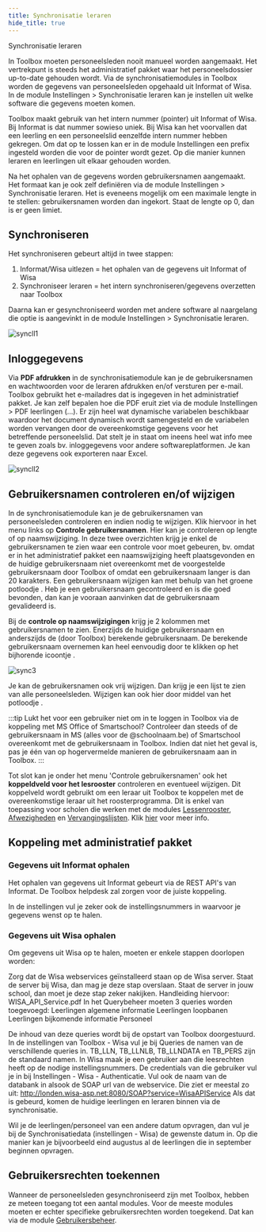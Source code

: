 ```yaml
---
title: Synchronisatie leraren
hide_title: true
---
```

<ImageTitle img="leraren.png">Synchronisatie leraren</ImageTitle>

In Toolbox moeten personeelsleden nooit manueel worden aangemaakt. Het vertrekpunt is steeds het administratief pakket waar het personeelsdossier up-to-date gehouden wordt. Via de synchronisatiemodules in Toolbox worden de gegevens van personeelsleden opgehaald uit Informat of Wisa. In de module Instellingen > Synchronisatie leraren kan je instellen uit welke software die gegevens moeten komen.

Toolbox maakt gebruik van het intern nummer (pointer) uit Informat of Wisa. Bij Informat is dat nummer sowieso uniek. Bij Wisa kan het voorvallen dat een leerling en een personeelslid eenzelfde intern nummer hebben gekregen. Om dat op te lossen kan er in de module Instellingen een prefix ingesteld worden die voor de pointer wordt gezet. Op die manier kunnen leraren en leerlingen uit elkaar gehouden worden.

Na het ophalen van de gegevens worden gebruikersnamen aangemaakt. Het formaat kan je ook zelf definiëren via de module Instellingen > Synchronisatie leraren. Het is eveneens mogelijk om een maximale lengte in te stellen: gebruikersnamen worden dan ingekort. Staat de lengte op 0, dan is er geen limiet.

## Synchroniseren

Het synchroniseren gebeurt altijd in twee stappen:

1. Informat/Wisa uitlezen = het ophalen van de gegevens uit Informat of Wisa
2. Synchroniseer leraren = het intern synchroniseren/gegevens overzetten naar Toolbox

Daarna kan er gesynchroniseerd worden met andere software al naargelang die optie is aangevinkt in de module Instellingen > Synchronisatie leraren. 

![syncll1](./sync_ll1.png)

## Inloggegevens

Via **PDF afdrukken** in de synchronisatiemodule kan je de gebruikersnamen en wachtwoorden voor de leraren afdrukken en/of versturen per e-mail. Toolbox gebruikt het e-mailadres dat is ingegeven in het administratief pakket. Je kan zelf bepalen hoe die PDF eruit ziet via de module Instellingen > PDF leerlingen (...). Er zijn heel wat dynamische variabelen beschikbaar waardoor het document dynamisch wordt samengesteld en de variabelen worden vervangen door de overeenkomstige gegevens voor het betreffende personeelslid. Dat stelt je in staat om ineens heel wat info mee te geven zoals bv. inloggegevens voor andere softwareplatformen. Je kan deze gegevens ook exporteren naar Excel. 

![syncll2](./sync_ll2.PNG)

## Gebruikersnamen controleren en/of wijzigen
In de synchronisatiemodule kan je de gebruikersnamen van personeelsleden controleren en indien nodig te wijzigen. Klik hiervoor in het menu links op **Controle gebruikersnamen**. Hier kan je controleren op lengte of op naamswijziging. In deze twee overzichten krijg je enkel de gebruikersnamen te zien waar een controle voor moet gebeuren, bv. omdat er in het administratief pakket een naamswijziging heeft plaatsgevonden en de huidige gebruikersnaam niet overeenkomt met de voorgestelde gebruikersnaam door Toolbox of omdat een gebruikersnaam langer is dan 20 karakters. Een gebruikersnaam wijzigen kan met behulp van het groene potloodje <LegacyAction img="edit.png"/>. Heb je een gebruikersnaam gecontroleerd en is die goed bevonden, dan kan je vooraan aanvinken dat de gebruikersnaam gevalideerd is. 

Bij de **controle op naamswijzigingen** krijg je 2 kolommen met gebruikersnamen te zien. Enerzijds de huidige gebruikersnaam en anderszijds de (door Toolbox) berekende gebruikersnaam. De berekende gebruikersnaam overnemen kan heel eenvoudig door te klikken op het bijhorende icoontje <LegacyAction img="config.png"/>.

![sync3](./sync3.png)

Je kan de gebruikersnamen ook vrij wijzigen. Dan krijg je een lijst te zien van alle personeelsleden. Wijzigen kan ook hier door middel van het potloodje <LegacyAction img="edit.png"/>.

:::tip 
Lukt het voor een gebruiker niet om in te loggen in Toolbox via de koppeling met MS Office of Smartschool? Controleer dan steeds of de gebruikersnaam in MS (alles voor de @schoolnaam.be) of Smartschool overeenkomt met de gebruikersnaam in Toolbox. Indien dat niet het geval is, pas je één van op hogervermelde manieren de gebruikersnaam aan in Toolbox. 
:::

Tot slot kan je onder het menu 'Controle gebruikersnamen' ook het **koppeldveld voor het lesrooster** controleren en eventueel wijzigen. Dit koppelveld wordt gebruikt om een leraar uit Toolbox te koppelen met de overeenkomstige leraar uit het roosterprogramma. Dit is enkel van toepassing voor scholen die werken met de modules [Lessenrooster](/lessenrooster), [Afwezigheden](/afwezigheden) en [Vervangingslijsten](/vervangingslijsten). Klik [hier](/lessenrooster/uurrooster_beheren/#controle-lessenrooster) voor meer info. 

## Koppeling met administratief pakket 
### Gegevens uit Informat ophalen
Het ophalen van gegevens uit Informat gebeurt via de REST API's van Informat. De Toolbox helpdesk zal zorgen voor de juiste koppeling.

In de instellingen vul je zeker ook de instellingsnummers in waarvoor je gegevens wenst op te halen.


### Gegevens uit Wisa ophalen

Om gegevens uit Wisa op te halen, moeten er enkele stappen doorlopen worden:

Zorg dat de Wisa webservices geïnstalleerd staan op de Wisa server. Staat de server bij Wisa, dan mag je deze stap overslaan. Staat de server in jouw school, dan moet je deze stap zeker nakijken.
Handleiding hiervoor: WISA_API_Service.pdf
In het Querybeheer moeten 3 queries worden toegevoegd:
Leerlingen algemene informatie
Leerlingen loopbanen
Leerlingen bijkomende informatie
Personeel

De inhoud van deze queries wordt bij de opstart van Toolbox doorgestuurd.
In de instellingen van Toolbox - Wisa vul je bij Queries de namen van de verschillende queries in. TB_LLN, TB_LLNLB, TB_LLNDATA en TB_PERS zijn de standaard namen.
In Wisa maak je een gebruiker aan die leesrechten heeft op de nodige instellingsnummers. De credentials van die gebruiker vul je in bij Instellingen - Wisa - Authenticatie.
Vul ook de naam van de databank in alsook de SOAP url van de webservice. Die ziet er meestal zo uit: http://londen.wisa-asp.net:8080/SOAP?service=WisaAPIService
Als dat is gebeurd, komen de huidige leerlingen en leraren binnen via de synchronisatie.

Wil je de leerlingen/personeel van een andere datum opvragen, dan vul je bij de Synchronisatiedata (instellingen - Wisa) de gewenste datum in. Op die manier kan je bijvoorbeeld eind augustus al de leerlingen die in september beginnen opvragen.

## Gebruikersrechten toekennen

Wanneer de personeelsleden gesynchroniseerd zijn met Toolbox, hebben ze meteen toegang tot een aantal modules. Voor de meeste modules moeten er echter specifieke gebruikersrechten worden toegekend. Dat kan via de module [Gebruikersbeheer](/gebruikersbeheer). 